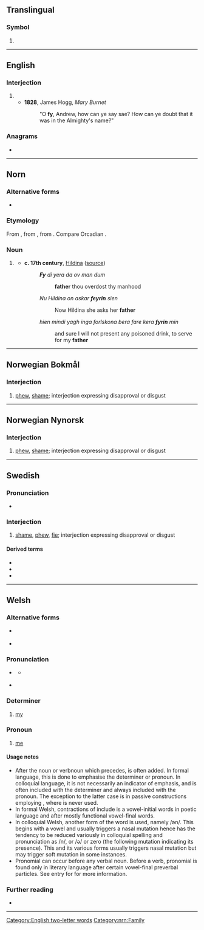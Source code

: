 {{also|Fy|FY|-fy|fy.}}
==Translingual==

===Symbol===
{{mul-symbol}}

# {{ISO 639|1}}

----

==English==

===Interjection===
{{en-interj}}

# {{archaic form of|en|fie}}
#* '''1828''', James Hogg, ''Mary Burnet''
#*: "O '''fy''', Andrew, how can ye say sae? How can ye doubt that it was in the Almighty's name?"

===Anagrams===
* {{anagrams|en|a=fy|YF|yf}}

[[Category:English two-letter words]]

----

==Norn==

===Alternative forms===
* {{qualifier|Orkney}} {{l|nrn|fa}}

===Etymology===
From {{inh|nrn|non|faðir|t=father}} , from {{inh|nrn|gem-pro|*fadēr}}, from {{inh|nrn|ine-pro|*ph₂tḗr}}. Compare Orcadian {{m|nrn|fa}}.

===Noun===
{{head|nrn|noun|definite singular|feyrin|or|fyrin}}

# {{lb|nrn|Shetland}} {{l|en|father}}
#* '''c. 17th century''', [[w:en:Hildina|Hildina]] ([http://nornlanguage.x10.mx/shet_txt_hild.htm source])
#*: '''''Fy''' di yera da ov man dum''
#*:: '''father''' thou overdost thy manhood
#*: ''Nu Hildina on askar '''feyrin''' sien''
#*:: Now Hildina she asks her '''father'''
#*: ''hien mindi yagh inga forlskona bera fare kera '''fyrin''' min''
#*:: and sure I will not present any poisoned drink, to serve for my '''father'''

[[Category:nrn:Family]]

----

==Norwegian Bokmål==

===Interjection===
{{head|nb|interjection}}

# [[phew]], [[shame]]; interjection expressing disapproval or disgust

----

==Norwegian Nynorsk==

===Interjection===
{{head|nn|interjection}}

# [[phew]], [[shame]]; interjection expressing disapproval or disgust

----

==Swedish==

===Pronunciation===
* {{IPA|sv|/fyː/}}

===Interjection===
{{head|sv|interjection}}

# [[shame]], [[phew]], [[fie]]; interjection expressing disapproval or disgust
#: {{ux|sv|'''Fy''' på dig!|'''Fie''' upon you! ("You acted in a bad way!", often towards a child or pet or the like – less dated-sounding in Swedish)}}
#: {{ux|sv|'''Fy''' så här stinker|'''Phew''', it stinks in here}}

====Derived terms====
* {{l|sv|fy bubblan}}
* {{l|sv|fy hundan}}
* {{l|sv|fy farao}}

----

==Welsh==

===Alternative forms===
* {{l|cy|'y}} {{q|colloquial}}
* {{l|cy|'m}} {{q|chiefly literary|used after some prepositions|does not trigger mutation}}

===Pronunciation===
* {{a|standard}} {{IPA|cy|/və/}}
** {{a|colloquial}} {{IPA|cy|/ən/|/n/|/ə/|/-/}}
* {{rhymes|cy|ə|s=1}}

===Determiner===
{{head|cy|determiner|cat2=possessive determiners|triggers [[Appendix:Welsh mutations#Nasal mutation|nasal mutation]] of a following consonant}}

# [[my]]
#: {{ux|cy|Dyna '''fy''' nhad a '''fy''' nhad-cu.|That's '''my''' father and '''my''' grandfather.}}

===Pronoun===
{{head|cy|pronoun|cat2=personal pronouns|triggers [[Appendix:Welsh mutations#Nasal mutation|nasal mutation]] of a following consonant}}

# [[me]] {{qualifier|as the direct object of a verbal noun}}
#: {{ux|cy|Byddant yn '''fy''' nghyflogi dros dro.|They will employ '''me''' temporarily.}}

====Usage notes====
* After the noun or verbnoun which {{m|cy|fy}} precedes, {{m|cy|i}} is often added. In formal language, this is done to emphasise the determiner or pronoun. In colloquial language, it is not necessarily an indicator of emphasis, and is often included with the determiner and always included with the pronoun. The exception to the latter case is in passive constructions employing {{m|cy|cael}}, where {{m|cy|i}} is never used.
* In formal Welsh, contractions of {{m|cy|fy}} include {{m|cy|f'}} is a vowel-initial words in poetic language and {{m|cy|'m}} after mostly functional vowel-final words.
* In colloquial Welsh, another form of the word is used, namely {{m|cy|yn}} /ən/. This begins with a vowel and usually triggers a nasal mutation hence has the tendency to be reduced variously in colloquial spelling and pronunciation as {{m|cy|'n}} /n/, {{m|cy|y}} or {{m|cy|'y}} /ə/ or zero (the following mutation indicating its presence). This {{m|cy|yn}} and its various forms usually triggers nasal mutation but may trigger soft mutation in some instances.
* Pronomial {{m|cy|fy}} can occur before any verbal noun. Before a verb, pronomial {{m|cy|'m}} is found only in literary language after certain vowel-final preverbal particles. See entry for {{m|cy|'m}} for more information.

===Further reading===
* {{R:cy:GPC}}

----